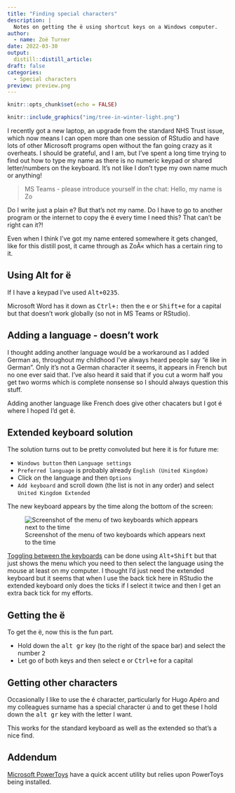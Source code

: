 ```yaml
---
title: "Finding special characters"
description: |
  Notes on getting the ë using shortcut keys on a Windows computer.
author:
  - name: Zoë Turner
date: 2022-03-30
output:
  distill::distill_article:
draft: false
categories:
  - Special characters
preview: preview.png  
---
```



```r
knitr::opts_chunk$set(echo = FALSE)
```

```r
knitr::include_graphics("img/tree-in-winter-light.png")
```

I recently got a new laptop, an upgrade from the standard NHS Trust issue, which now means I can open more than one session of RStudio and have lots of other Microsoft programs open without the fan going crazy as it overheats. I should be grateful, and I am, but I've spent a long time trying to find out how to type my name as there is no numeric keypad or shared letter/numbers on the keyboard. It's not like I don't type my own name much or anything!

> MS Teams - please introduce yourself in the chat:
> Hello, my name is Zo

Do I write just a plain e? But that's not my name. Do I have to go to another program or the internet to copy the ë every time I need this? That can't be right can it?! 

Even when I think I've got my name entered somewhere it gets changed, like for this distill post, it came through as ZoÃ« which has a certain ring to it.

## Using Alt for ë

If I have a keypad I've used <kbd>Alt+0235</kbd>. 

Microsoft Word has it down as <kbd>Ctrl+:</kbd> then the e or <kbd>Shift+e</kbd> for a capital but that doesn't work globally (so not in MS Teams or RStudio).

## Adding a language - doesn't work

I thought adding another language would be a workaround as I added German as, throughout my childhood I've always heard people say "ë like in German". Only it's not a German character it seems, it appears in French but no one ever said that. I've also heard it said that if you cut a worm half you get two worms which is complete nonsense so I should always question this stuff.

Adding another language like French does give other chacaters but I got é where I hoped I'd get ë.

## Extended keyboard solution

The solution turns out to be pretty convoluted but here it is for future me:

* `Windows button` then `Language settings`
* `Preferred language` is probably already `English (United Kingdom)`
* Click on the language and then `Options`
* `Add keyboard` and scroll down (the list is not in any order) and select `United Kingdom Extended`

The new keyboard appears by the time along the bottom of the screen:

![Screenshot of the menu of two keyboards which appears next to the time](img/keyboards-menu.png)

[Toggling between the keyboards](https://support.microsoft.com/en-us/office/switch-between-languages-using-the-language-bar-1c2242c0-fe15-4bc3-99bc-535de6f4f258#:~:text=Keyboard%20shortcut%3A%20To%20switch%20between,of%20the%20active%20keyboard%20layout.) can be done using <kbd>Alt+Shift</kbd> but that just shows the menu which you need to then select the language using the mouse at least on my computer. I thought I'd just need the extended keyboard but it seems that when I use the back tick here in RStudio the extended keyboard only does the ticks if I select it twice and then I get an extra back tick for my efforts.

## Getting the ë

To get the ë, now this is the fun part.

* Hold down the <kbd>alt gr</kbd> key (to the right of the space bar) and select the number <kbd>2</kbd>
* Let go of both keys and then select e or <kbd>Ctrl+e</kbd> for a capital

## Getting other characters

Occasionally I like to use the é character, particularly for Hugo Apéro and my colleagues surname has a special character ú and to get these I hold down the <kbd>alt gr</kbd> key with the letter I want.

This works for the standard keyboard as well as the extended so that's a nice find.

## Addendum

[Microsoft PowerToys](https://learn.microsoft.com/en-us/windows/powertoys/quick-accent) have a quick accent utility but relies upon PowerToys being installed.